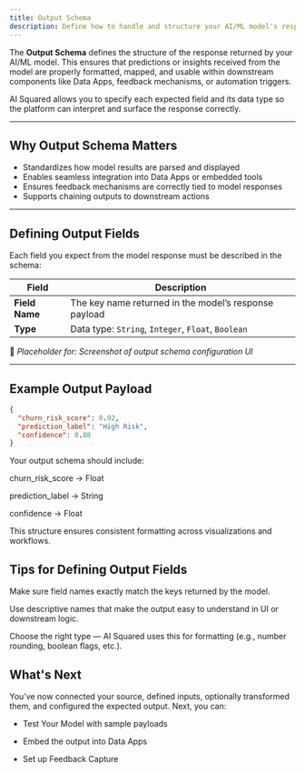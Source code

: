 ```yaml
---
title: Output Schema
description: Define how to handle and structure your AI/ML model's responses.
---
```


The **Output Schema** defines the structure of the response returned by your AI/ML model. This ensures that predictions or insights received from the model are properly formatted, mapped, and usable within downstream components like Data Apps, feedback mechanisms, or automation triggers.

AI Squared allows you to specify each expected field and its data type so the platform can interpret and surface the response correctly.

---

## Why Output Schema Matters

- Standardizes how model results are parsed and displayed
- Enables seamless integration into Data Apps or embedded tools
- Ensures feedback mechanisms are correctly tied to model responses
- Supports chaining outputs to downstream actions

---

## Defining Output Fields

Each field you expect from the model response must be described in the schema:

| Field         | Description                                         |
|---------------|-----------------------------------------------------|
| **Field Name** | The key name returned in the model’s response payload |
| **Type**       | Data type: `String`, `Integer`, `Float`, `Boolean`  |

📸 _Placeholder for: Screenshot of output schema configuration UI_

---

## Example Output Payload

```json
{
  "churn_risk_score": 0.92,
  "prediction_label": "High Risk",
  "confidence": 0.88
}
```

Your output schema should include:

churn_risk_score → Float

prediction_label → String

confidence → Float

This structure ensures consistent formatting across visualizations and workflows.

## Tips for Defining Output Fields
Make sure field names exactly match the keys returned by the model.

Use descriptive names that make the output easy to understand in UI or downstream logic.

Choose the right type — AI Squared uses this for formatting (e.g., number rounding, boolean flags, etc.).


## What's Next
You’ve now connected your source, defined inputs, optionally transformed them, and configured the expected output. Next, you can:

- Test Your Model with sample payloads

- Embed the output into Data Apps

- Set up Feedback Capture